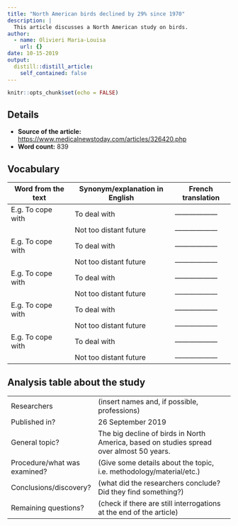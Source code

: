 ```yaml
---
title: "North American birds declined by 29% since 1970"
description: |
  This article discusses a North American study on birds.
author: 
  - name: Olivieri Maria-Louisa
    url: {}
date: 10-15-2019
output:
  distill::distill_article:
    self_contained: false
---
```


```r
knitr::opts_chunk$set(echo = FALSE)
```

## Details

* **Source of the article:** 
<https://www.medicalnewstoday.com/articles/326420.php>
* **Word count:** 839 

## Vocabulary

| Word from the text  | Synonym/explanation in English | French translation |
| ------------------- | ------------------------------ | ------------------ |
| E.g. To cope with   | To deal with                   | ------------------ |
|                     | Not too distant future         | ------------------ |
| E.g. To cope with   | To deal with                   | ------------------ |
|                     | Not too distant future         | ------------------ |
| E.g. To cope with   | To deal with                   | ------------------ |
|                     | Not too distant future         | ------------------ |
| E.g. To cope with   | To deal with                   | ------------------ |
|                     | Not too distant future         | ------------------ |
| E.g. To cope with   | To deal with                   | ------------------ |
|                     | Not too distant future         | ------------------ |


## Analysis table about the study

|                              |                                                                     |
| ---------------------------- | ------------------------------------------------------------------- |
| Researchers                  | (insert names and, if possible, professions)                        |
| Published in?                | 26 September 2019                                                       |
| General topic?               |  The big decline of birds in North America, based on studies spread over almost 50 years.                      |
| Procedure/what was examined? | (Give some details about the topic, i.e. methodology/material/etc.) |
| Conclusions/discovery?       |  (what did the researchers conclude? Did they find something?)      |
| Remaining questions?         | (check if there are still interrogations at the end of the article) |


